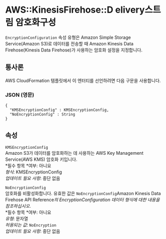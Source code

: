 # AWS::KinesisFirehose::D elivery스트림 암호화구성

`EncryptionConfiguration` 속성 유형은 Amazon Simple Storage Service(Amazon S3)로 데이터를 전송할 때 Amazon Kinesis Data Firehose(Kinesis Data Firehose)가 사용하는 암호화 설정을 지정합니다.

## 통사론

AWS CloudFormation 템플릿에서 이 엔터티를 선언하려면 다음 구문을 사용합니다.

### JSON (영문)

```
{
  "KMSEncryptionConfig" : KMSEncryptionConfig,
  "NoEncryptionConfig" : String
}
```

## 속성

`KMSEncryptionConfig`  
Amazon S3가 데이터를 암호화하는 데 사용하는 AWS Key Management Service(AWS KMS) 암호화 키입니다.  
*필수 항목 *여부: 아니요  
_형식_: KMSEncryptionConfig  
_업데이트 필요 사항_: 중단 없음

`NoEncryptionConfig`  
암호화를 비활성화합니다. 유효한 값은 `NoEncryptionConfig`Amazon Kinesis Data Firehose API Reference*의 EncryptionConfiguration 데이터 형식에 대한 내용을 참조하십시오*.  
*필수 항목 *여부: 아니요  
_유형_: 문자열  
_허용되는 값_: `NoEncryption`  
_업데이트 필요 사항_: 중단 없음
